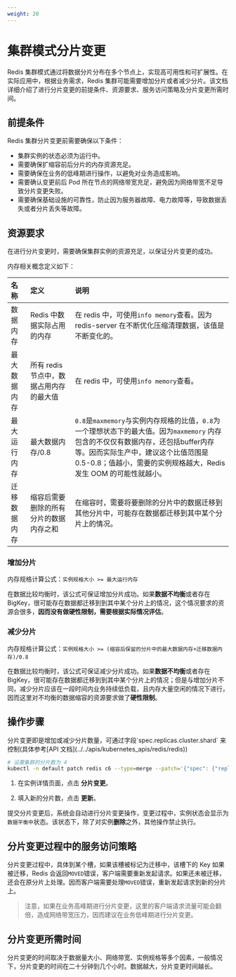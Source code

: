 ```yaml
---
weight: 20
---
```


# 集群模式分片变更

Redis 集群模式通过将数据分片分布在多个节点上，实现高可用性和可扩展性。在实际应用中，根据业务需求，Redis 集群可能需要增加分片或者减少分片。该文档详细介绍了进行分片变更的前提条件、资源要求、服务访问策略及分片变更所需时间。


## 前提条件

Redis 集群分片变更前需要确保以下条件：

* 集群实例的状态必须为运行中。
* 需要确保扩缩容前后分片的内存资源充足。
* 需要确保在业务的低峰期进行操作，以避免对业务造成影响。
* 需要确认变更前后 Pod 所在节点的网络带宽充足，避免因为网络带宽不足导致分片变更失败。
* 需要确保基础设施的可靠性，防止因为服务器故障、电力故障等，导致数据丢失或者分片丢失等故障。


## 资源要求

在进行分片变更时，需要确保集群实例的资源充足，以保证分片变更的成功。

内存相关概念定义如下：

| 名称         | 定义              | 说明           |
|:-------------|:------------------|:---------------|
| 数据内存     | Redis 中数据实际占用的内存 | 在 redis 中，可使用`info memory`查看。因为 redis-server 在不断优化压缩清理数据，该值是不断变化的。 |
| 最大数据内存 | 所有 redis 节点中，数据占用内存的最大值 | 在 redis 中，可使用`info memory`查看。 |
| 最大运行内存 | 最大数据内存/0.8 | `0.8`是`maxmemory`与实例内存规格的比值，`0.8`为一个理想状态下的最大值。因为`maxmemory` 内存包含的不仅仅有数据内存，还包括buffer内存等。因而实际生产中，建议这个比值范围是 0.5-0.8；值越小，需要的实例规格越大，Redis 发生 OOM 的可能性就越小。|
| 迁移数据内存 | 缩容后需要删除的所有分片的数据内存之和 | 在缩容时，需要将要删除的分片中的数据迁移到其他分片中，可能存在数据都迁移到其中某个分片上的情况。 |

### 增加分片

内存规格计算公式：`实例规格大小 >= 最大运行内存`


在数据比较均衡时，该公式可保证增加分片成功。如果**数据不均衡**或者存在 BigKey，很可能存在数据都迁移到到其中某个分片上的情况，这个情况要求的资源会很多，**因而没有做硬性限制，需要根据实际情况评估**。


### 减少分片

内存规格计算公式：`实例规格大小 >= (缩容后保留的分片中的最大数据内存+迁移数据内存)/0.8`


在数据比较均衡时，该公式可保证减少分片成功。如果**数据不均衡**或者存在 BigKey，很可能存在数据都迁移到到其中某个分片上的情况；但是与增加分片不同，减少分片应该在一段时间内业务持续低负载，且内存大量空闲的情况下进行，因而这里对不均衡的数据缩容的资源要求做了**硬性限制**。


## 操作步骤

<Tabs>
<Tab label="CLI">
分片变更即是增加或减少分片数量，可通过字段`spec.replicas.cluster.shard` 来控制(具体参考[API 文档](../../apis/kubernetes_apis/redis/redis))

```bash
# 设置集群的分片数为 4
kubectl -n default patch redis c6 --type=merge --patch='{"spec": {"replicas":{"cluster":{"shard": 4}}}}'
```
</Tab>
<Tab label="Web Console">

1. 在实例详情页面，点击 **分片变更**。

2. 填入新的分片数，点击 **更新**。
</Tab>
</Tabs>

提交分片变更后，系统会自动进行分片变更操作，变更过程中，实例状态会显示为`数据平衡中`状态。该状态下，除了对实例**删除**之外，其他操作禁止执行。

## 分片变更过程中的服务访问策略

分片变更过程中，具体到某个槽，如果该槽被标记为迁移中，该槽下的 Key 如果被迁移，Redis 会返回`MOVED`错误，客户端需要重新发起请求。如果还未被迁移，还会在原分片上处理。因而客户端需要处理`MOVED`错误，重新发起请求到新的分片上。

> 注意，如果在业务高峰期进行分片变更，这里的客户端请求流量可能会翻倍，造成网络带宽压力，因而建议在业务低峰期进行分片变更。

## 分片变更所需时间

分片变更的时间取决于数据量大小、网络带宽、实例规格等多个因素，一般情况下，分片变更的时间在二十分钟到几个小时。数据越大，分片变更时间越长。
